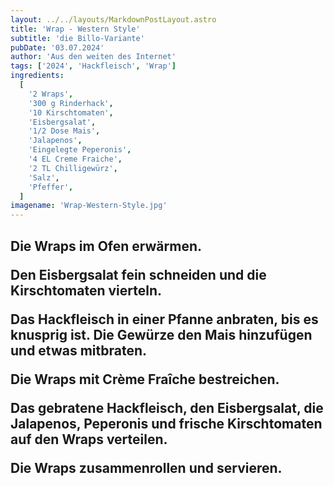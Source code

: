 ```yaml
---
layout: ../../layouts/MarkdownPostLayout.astro
title: 'Wrap - Western Style'
subtitle: 'die Billo-Variante'
pubDate: '03.07.2024'
author: 'Aus den weiten des Internet'
tags: ['2024', 'Hackfleisch', 'Wrap']
ingredients:
  [
    '2 Wraps',
    '300 g Rinderhack',
    '10 Kirschtomaten',
    'Eisbergsalat',
    '1/2 Dose Mais',
    'Jalapenos',
    'Eingelegte Peperonis',
    '4 EL Creme Fraiche',
    '2 TL Chilligewürz',
    'Salz',
    'Pfeffer',
  ]
imagename: 'Wrap-Western-Style.jpg'
---
```



<H2 text="Zubereitung" />

Die Wraps im Ofen erwärmen.

Den Eisbergsalat fein schneiden und die Kirschtomaten vierteln.

Das Hackfleisch in einer Pfanne anbraten, bis es knusprig ist. Die Gewürze den Mais hinzufügen und etwas mitbraten.

Die Wraps mit Crème Fraîche bestreichen.

Das gebratene Hackfleisch, den Eisbergsalat, die Jalapenos, Peperonis und frische Kirschtomaten auf den Wraps verteilen.

Die Wraps zusammenrollen und servieren.
